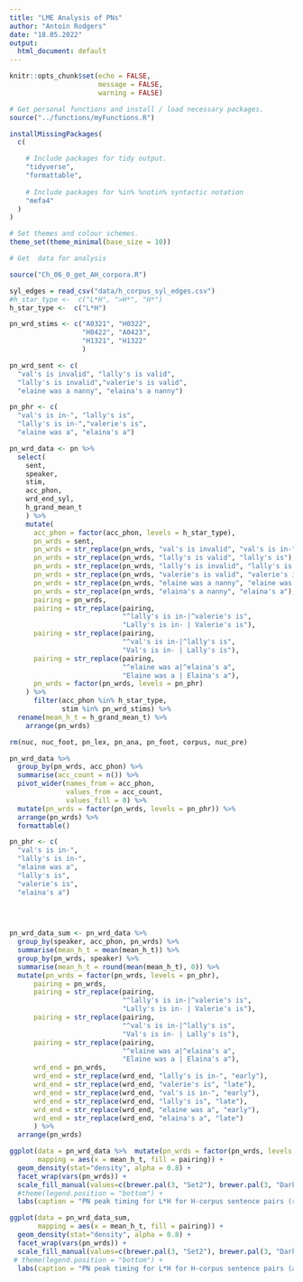 ```yaml
---
title: "LME Analysis of PNs"
author: "Antoin Rodgers"
date: "18.05.2022"
output:
  html_document: default
---
```


```r
knitr::opts_chunk$set(echo = FALSE, 
                      message = FALSE,
                      warning = FALSE)

# Get personal functions and install / load necessary packages.
source("../functions/myFunctions.R")

installMissingPackages(
  c(

    # Include packages for tidy output.
    "tidyverse",
    "formattable",
    
    # Include packages for %in% %notin% syntactic notation
    "mefa4"
  )
)

# Set themes and colour schemes.
theme_set(theme_minimal(base_size = 10))
```


```r
# Get  data for analysis

source("Ch_06_0_get_AH_corpora.R")

syl_edges = read_csv("data/h_corpus_syl_edges.csv")
#h_star_type <-  c("L*H", ">H*", "H*")
h_star_type <-  c("L*H")

pn_wrd_stims <- c("A0321", "H0322",
                  "H0422", "A0423",
                  "H1321", "H1322"
                  )

pn_wrd_sent <- c(
  "val's is invalid", "lally's is valid",
  "lally's is invalid","valerie's is valid",
  "elaine was a nanny", "elaina's a nanny")

pn_phr <- c(
  "val's is in-", "lally's is",
  "lally's is in-","valerie's is",
  "elaine was a", "elaina's a")

pn_wrd_data <- pn %>%
  select(
    sent,
    speaker,
    stim,
    acc_phon,
    wrd_end_syl,
    h_grand_mean_t
    ) %>%
    mutate(
      acc_phon = factor(acc_phon, levels = h_star_type),
      pn_wrds = sent,
      pn_wrds = str_replace(pn_wrds, "val's is invalid", "val's is in-"),
      pn_wrds = str_replace(pn_wrds, "lally's is valid", "lally's is"),
      pn_wrds = str_replace(pn_wrds, "lally's is invalid", "lally's is in-"),
      pn_wrds = str_replace(pn_wrds, "valerie's is valid", "valerie's is"),
      pn_wrds = str_replace(pn_wrds, "elaine was a nanny", "elaine was a"),
      pn_wrds = str_replace(pn_wrds, "elaina's a nanny", "elaina's a"),
      pairing = pn_wrds,
      pairing = str_replace(pairing,
                            "^lally's is in-|^valerie's is",
                            "Lally's is in- | Valerie's is"),      
      pairing = str_replace(pairing,
                            "^val's is in-|^lally's is",
                            "Val's is in- | Lally's is"),
      pairing = str_replace(pairing,
                            "^elaine was a|^elaina's a",
                            "Elaine was a | Elaina's a"),
      pn_wrds = factor(pn_wrds, levels = pn_phr)
    ) %>% 
      filter(acc_phon %in% h_star_type,
             stim %in% pn_wrd_stims) %>% 
  rename(mean_h_t = h_grand_mean_t) %>% 
    arrange(pn_wrds)

rm(nuc, nuc_foot, pn_lex, pn_ana, pn_foot, corpus, nuc_pre)

```

```r
pn_wrd_data %>%
  group_by(pn_wrds, acc_phon) %>% 
  summarise(acc_count = n()) %>% 
  pivot_wider(names_from = acc_phon,
              values_from = acc_count,
              values_fill = 0) %>% 
  mutate(pn_wrds = factor(pn_wrds, levels = pn_phr)) %>% 
  arrange(pn_wrds) %>%
  formattable()
```

```r

pn_phr <- c(
  "val's is in-",
  "lally's is in-",
  "elaine was a",
  "lally's is",
  "valerie's is",
  "elaina's a")


                       
  
pn_wrd_data_sum <- pn_wrd_data %>%
  group_by(speaker, acc_phon, pn_wrds) %>%
  summarise(mean_h_t = mean(mean_h_t)) %>% 
  group_by(pn_wrds, speaker) %>%
  summarise(mean_h_t = round(mean(mean_h_t), 0)) %>% 
  mutate(pn_wrds = factor(pn_wrds, levels = pn_phr),
      pairing = pn_wrds,
      pairing = str_replace(pairing,
                            "^lally's is in-|^valerie's is",
                            "Lally's is in- | Valerie's is"),      
      pairing = str_replace(pairing,
                            "^val's is in-|^lally's is",
                            "Val's is in- | Lally's is"),
      pairing = str_replace(pairing,
                            "^elaine was a|^elaina's a",
                            "Elaine was a | Elaina's a"),
      wrd_end = pn_wrds,
      wrd_end = str_replace(wrd_end, "lally's is in-", "early"),      
      wrd_end = str_replace(wrd_end, "valerie's is", "late"),      
      wrd_end = str_replace(wrd_end, "val's is in-", "early"),
      wrd_end = str_replace(wrd_end, "lally's is", "late"),
      wrd_end = str_replace(wrd_end, "elaine was a", "early"),
      wrd_end = str_replace(wrd_end, "elaina's a", "late")
      ) %>% 
  arrange(pn_wrds)

```



```r
ggplot(data = pn_wrd_data %>%  mutate(pn_wrds = factor(pn_wrds, levels = pn_phr)),
       mapping = aes(x = mean_h_t, fill = pairing)) +
  geom_density(stat="density", alpha = 0.8) +
  facet_wrap(vars(pn_wrds)) +
  scale_fill_manual(values=c(brewer.pal(3, "Set2"), brewer.pal(3, "Dark2")), name=NULL) +
  #theme(legend.position = "bottom") +
  labs(caption = "PN peak timing for L*H for H-corpus sentence pairs (raw data)")

ggplot(data = pn_wrd_data_sum,
       mapping = aes(x = mean_h_t, fill = pairing)) +
  geom_density(stat="density", alpha = 0.8) +
  facet_wrap(vars(pn_wrds)) +
  scale_fill_manual(values=c(brewer.pal(3, "Set2"), brewer.pal(3, "Dark2")), name=NULL) +
 # theme(legend.position = "bottom") +
  labs(caption = "PN peak timing for L*H for H-corpus sentence pairs (adjusted data)")


```
